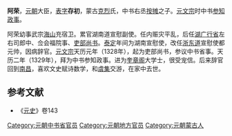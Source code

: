 {{for|内蒙古自治区呼伦贝尔市下辖的蒙古自治旗阿荣旗|阿荣旗}}
'''阿荣'''{{BD|13世纪||1333年||catIdx=A}}，[[元朝|元朝]]大臣，[[表字|表字]]'''存初'''，蒙古[[克烈|克烈]]氏，中书右丞[[按摊|按摊]]之子。[[元文宗|元文宗]]时中书[[参知政事|参知政事]]。

阿荣幼事武宗[[元武宗|海山]]充宿卫。累官湖南道宣慰副使。任内赈灾平乱，后任[[湖广行省|湖广行省]]左右司郎中、佥会福院事、[[吏部尚书|吏部尚书]]。[[泰定_(元朝)|泰定]]年间为湖南宣慰使，改任[[浙东道|浙东道]]宣慰使都元帅，因病辞官。[[元文宗|元文宗]]天历元年（1328年），起为吏部尚书，参议中书省事。天历二年（1329年），拜为中书参知政事。进为[[奎章阁|奎章阁]]大学士，很受宠信。后来辞官回到[[南昌|南昌]]，喜欢文史赋诗数学，和[[虞集|虞集]]交游，在家中去世。

==参考文献==
{{reflist}}
*《[[元史|元史]]》卷143
{{DEFAULTSORT:A}}
[[Category:元朝中书省官员|Category:元朝中书省官员]]
[[Category:元朝地方官员|Category:元朝地方官员]]
[[Category:元朝蒙古人|Category:元朝蒙古人]]